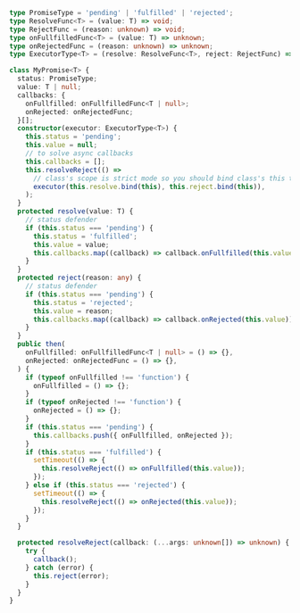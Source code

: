 
```ts
type PromiseType = 'pending' | 'fulfilled' | 'rejected';
type ResolveFunc<T> = (value: T) => void;
type RejectFunc = (reason: unknown) => void;
type onFullfilledFunc<T> = (value: T) => unknown;
type onRejectedFunc = (reason: unknown) => unknown;
type ExecutorType<T> = (resolve: ResolveFunc<T>, reject: RejectFunc) => void;

class MyPromise<T> {
  status: PromiseType;
  value: T | null;
  callbacks: {
    onFullfilled: onFullfilledFunc<T | null>;
    onRejected: onRejectedFunc;
  }[];
  constructor(executor: ExecutorType<T>) {
    this.status = 'pending';
    this.value = null;
    // to solve async callbacks
    this.callbacks = [];
    this.resolveReject(() =>
      // class's scope is strict mode so you should bind class's this to executor's callback functions
      executor(this.resolve.bind(this), this.reject.bind(this)),
    );
  }
  protected resolve(value: T) {
    // status defender
    if (this.status === 'pending') {
      this.status = 'fulfilled';
      this.value = value;
      this.callbacks.map((callback) => callback.onFullfilled(this.value));
    }
  }
  protected reject(reason: any) {
    // status defender
    if (this.status === 'pending') {
      this.status = 'rejected';
      this.value = reason;
      this.callbacks.map((callback) => callback.onRejected(this.value));
    }
  }
  public then(
    onFullfilled: onFullfilledFunc<T | null> = () => {},
    onRejected: onRejectedFunc = () => {},
  ) {
    if (typeof onFullfilled !== 'function') {
      onFullfilled = () => {};
    }
    if (typeof onRejected !== 'function') {
      onRejected = () => {};
    }
    if (this.status === 'pending') {
      this.callbacks.push({ onFullfilled, onRejected });
    }
    if (this.status === 'fulfilled') {
      setTimeout(() => {
        this.resolveReject(() => onFullfilled(this.value));
      });
    } else if (this.status === 'rejected') {
      setTimeout(() => {
        this.resolveReject(() => onRejected(this.value));
      });
    }
  }

  protected resolveReject(callback: (...args: unknown[]) => unknown) {
    try {
      callback();
    } catch (error) {
      this.reject(error);
    }
  }
}
```
